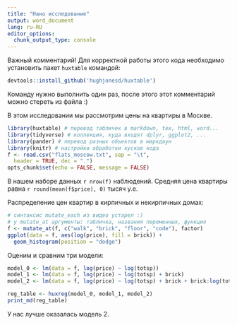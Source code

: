 ```yaml
---
title: "Нано исследование"
output: word_document
lang: ru-RU
editor_options: 
  chunk_output_type: console
---
```


Важный комментарий! Для корректной работы этого кода необходимо установить пакет `huxtable` командой:
```r
devtools::install_github('hughjonesd/huxtable')
```
Команду нужно выполнить один раз, после этого этот комментарий можно стереть из файла :)




В этом исследовании мы рассмотрим цены на квартиры в Москве.


```r
library(huxtable) # перевод табличек в markdown, tex, html, word...
library(tidyverse) # коллекция, куда входят dplyr, ggplot2, ...
library(pander) # перевод разных объектов в маркдаун
library(knitr) # настройки обработки кусков кода
f <- read.csv("flats_moscow.txt", sep = "\t",
  header = TRUE, dec = ".")
opts_chunk$set(echo = FALSE, message = FALSE)
```

В нашем наборе данных `r nrow(f)` наблюдений. Средняя цена квартиры равна `r round(mean(f$price), 0)` тысяч у.е.

Распределение цен квартир в кирпичных и некирпичных домах:

```r
# синтаксис mutate_each из видео устарел :)
# у mutate_at аргументы: табличка, названия переменных, функция
f <- mutate_at(f, c("walk", "brick", "floor", "code"), factor)
ggplot(data = f, aes(log(price), fill = brick)) +
  geom_histogram(position = "dodge")
```

Оценим и сравним три модели:

```r
model_0 <- lm(data = f, log(price) ~ log(totsp))
model_1 <- lm(data = f, log(price) ~ log(totsp) + brick)
model_2 <- lm(data = f, log(price) ~ log(totsp) + brick + brick:log(totsp))

reg_table <- huxreg(model_0, model_1, model_2)
print_md(reg_table)
```

У нас лучше оказалась модель 2.


